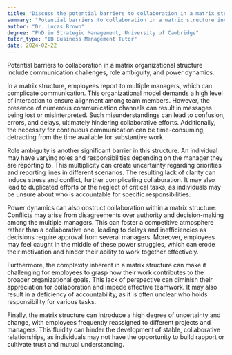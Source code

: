 ```yaml
---
title: "Discuss the potential barriers to collaboration in a matrix structure"
summary: "Potential barriers to collaboration in a matrix structure include communication difficulties, role confusion, and power struggles."
author: "Dr. Lucas Brown"
degree: "PhD in Strategic Management, University of Cambridge"
tutor_type: "IB Business Management Tutor"
date: 2024-02-22
---
```


Potential barriers to collaboration in a matrix organizational structure include communication challenges, role ambiguity, and power dynamics.

In a matrix structure, employees report to multiple managers, which can complicate communication. This organizational model demands a high level of interaction to ensure alignment among team members. However, the presence of numerous communication channels can result in messages being lost or misinterpreted. Such misunderstandings can lead to confusion, errors, and delays, ultimately hindering collaborative efforts. Additionally, the necessity for continuous communication can be time-consuming, detracting from the time available for substantive work.

Role ambiguity is another significant barrier in this structure. An individual may have varying roles and responsibilities depending on the manager they are reporting to. This multiplicity can create uncertainty regarding priorities and reporting lines in different scenarios. The resulting lack of clarity can induce stress and conflict, further complicating collaboration. It may also lead to duplicated efforts or the neglect of critical tasks, as individuals may be unsure about who is accountable for specific responsibilities.

Power dynamics can also obstruct collaboration within a matrix structure. Conflicts may arise from disagreements over authority and decision-making among the multiple managers. This can foster a competitive atmosphere rather than a collaborative one, leading to delays and inefficiencies as decisions require approval from several managers. Moreover, employees may feel caught in the middle of these power struggles, which can erode their motivation and hinder their ability to work together effectively.

Furthermore, the complexity inherent in a matrix structure can make it challenging for employees to grasp how their work contributes to the broader organizational goals. This lack of perspective can diminish their appreciation for collaboration and impede effective teamwork. It may also result in a deficiency of accountability, as it is often unclear who holds responsibility for various tasks.

Finally, the matrix structure can introduce a high degree of uncertainty and change, with employees frequently reassigned to different projects and managers. This fluidity can hinder the development of stable, collaborative relationships, as individuals may not have the opportunity to build rapport or cultivate trust and mutual understanding.
    